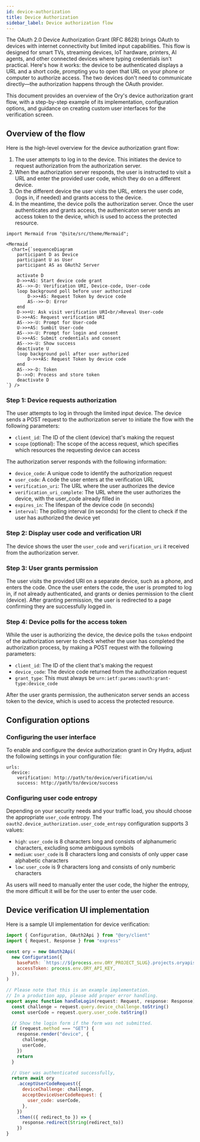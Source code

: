 ```yaml
---
id: device-authorization
title: Device Authorization
sidebar_label: Device authorization flow
---
```


The OAuth 2.0 Device Authorization Grant (RFC 8628) brings OAuth to devices with internet connectivity but limited input 
capabilities. This flow is designed for smart TVs, streaming devices, IoT hardware, printers, AI agents, and other connected devices 
where typing credentials isn't practical. Here's how it works: the device to be authenticated displays a URL and a short code, prompting 
you to open that URL on your phone or computer to authorize access. The two devices don't need to communicate directly—the authorization 
happens through the OAuth provider.

This document provides an overview of the Ory's device authorization grant flow, with a step-by-step example of its implementation, configuration
options, and guidance on creating custom user interfaces for the verification screen.

## Overview of the flow

Here is the high-level overview for the device authorization grant flow:

1. The user attempts to log in to the device. This initiates the device to request authorization from the authorization server.
1. When the authorization server responds, the user is instructed to visit a URL and enter the provided user code, which they do 
   on a different device.
1. On the different device the user visits the URL, enters the user code, (logs in, if needed) and grants access to the device.
1. In the meantime, the device polls the authorization server. Once the user authenticates and grants access, the authenicaton server 
   sends an access token to the device, which is used to access the protected resource.

```mdx-code-block
import Mermaid from "@site/src/theme/Mermaid";

<Mermaid
  chart={`sequenceDiagram
    participant D as Device
    participant U as User
    participant AS as OAuth2 Server

    activate D
    D->>+AS: Start device code grant
    AS-->>-D: Verification URI, Device-code, User-code
    loop background poll before user authorized
        D->>+AS: Request Token by device code
        AS-->>-D: Error
    end
    D->>+U: Ask visit verification URI<br/>Reveal User-code
    U->>+AS: Request verification URI
    AS-->>-U: Prompt for User-code
    U->>+AS: Sumbit User-code
    AS-->>-U: Prompt for login and consent
    U->>+AS: Submit credentials and consent
    AS-->>-U: Show success
    deactivate U
    loop background poll after user authorized
        D->>+AS: Request Token by device code
    end
    AS-->>-D: Token
    D-->>D: Process and store token
    deactivate D
`} />
```

### Step 1: Device requests authorization

The user attempts to log in through the limited input device. The device sends a POST request to the authorization server to initiate
the flow with the following parameters:

- `client_id`: The ID of the client (device) that's making the request
- `scope` (optional): The scope of the access request, which specifies which resources the requesting device can access

The authorization server responds with the following information:

- `device_code`: A unique code to identify the authorization request
- `user_code`: A code the user enters at the verification URL
- `verification_uri`: The URL where the user authorizes the device
- `verification_uri_complete`: The URL where the user authorizes the device, with the user_code already filled in
- `expires_in`: The lifespan of the device code (in seconds)
- `interval`: The polling interval (in seconds) for the client to check if the user has authorized the device yet

### Step 2: Display user code and verification URI

The device shows the user the `user_code` and `verification_uri` it received from the authorization server.

### Step 3: User grants permission

The user visits the provided URI on a separate device, such as a phone, and enters the code. Once the user enters the code, 
the user is prompted to log in, if not already authenticated, and grants or denies permission to the client (device). After granting 
permission, the user is redirected to a page confirming they are successfully logged in.

### Step 4: Device polls for the access token

While the user is authorizing the device, the device polls the `token` endpoint of the authorization server to check whether the
user has completed the authorization process, by making a POST request with the following parameters:

- `client_id`: The ID of the client that's making the request
- `device_code`: The device code returned from the authorization request
- `grant_type`: This must always be `urn:ietf:params:oauth:grant-type:device_code`

After the user grants permission, the authenicaton server sends an access token to the device, which is used to access the protected resource.

## Configuration options

### Configuring the user interface

To enable and configure the device authorization grant in Ory Hydra, adjust the following settings in your configuration file:

```
urls:
  device:
    verification: http://path/to/device/verification/ui
    success: http://path/to/device/success
```

### Configuring user code entropy

Depending on your security needs and your traffic load, you should choose the appropriate `user_code` entropy. The 
`oauth2.device_authorization.user_code_entropy` configuration supports 3 values:

- `high`: `user_code` is 8 characters long and consists of alphanumeric characters, excluding some ambiguous symbols
- `medium`: `user_code` is 8 characters long and consists of only upper case alphabetic characters
- `low`: `user_code` is 9 characters long and consists of only numberic characters

As users will need to manually enter the user code, the higher the entropy, the more difficult it will be for the user to enter the user code.

## Device verification UI implementation

Here is a sample UI implementation for device verification:

```js
import { Configuration, OAuth2Api } from "@ory/client"
import { Request, Response } from "express"

const ory = new OAuth2Api(
  new Configuration({
    basePath: `https://${process.env.ORY_PROJECT_SLUG}.projects.oryapis.com`,
    accessToken: process.env.ORY_API_KEY,
  }),
)

// Please note that this is an example implementation.
// In a production app, please add proper error handling.
export async function handleLogin(request: Request, response: Response) {
  const challenge = request.query.device_challenge.toString()
  const userCode = request.query.user_code.toString()

  // Show the login form if the form was not submitted.
  if (request.method === "GET") {
    response.render("device", {
      challenge,
      userCode,
    })
    return
  }

  // User was authenticated successfully,
  return await ory
    .acceptUserCodeRequest({
      deviceChallenge: challenge,
      acceptDeviceUserCodeRequest: {
        user_code: userCode,
      },
    })
    .then(({ redirect_to }) => {
      response.redirect(String(redirect_to))
    })
}
```
